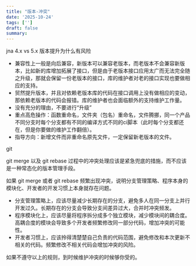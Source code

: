 ```yaml
---
title: "版本-冲突"
date: '2025-10-24'
tags: ['']
draft: false
summary:
---
```


jna 4.x vs 5.x 版本提升为什么有风险

* 兼容性上一般是向后兼容，新版本可以兼容老版本，而老版本不会兼容新版本，比如新的库增加拓展了接口，但是由于老版本接口应用太广而无法完全随之升级，那就会保留一份老版本的接口，库的维护者对老的接口实现也要做相应的支持。
* 贸然提升版本，并且对依赖老版本库的代码在接口调用上没有做相应的变动，那依赖老版本的代码会报错。库的维护者也会面临额外的支持维护工作量。
* 没有充分的理由，不要进行“升级”
* 重点高危操作：函数重命名，文件夹（包名）重命名，文件腾挪，同一个产品不同分支时每个分支都有不同的编译方式不同的ci脚本（此时每个分支都还在，但是你要做的维护工作翻倍）。
* 指导方向：新增文件而非重命名原先文件，一定保留新老版本的文件。


git

git merge 以及 git rebase 过程中的冲突处理应该是紧急兜底的措施，而不应该是一种常态化的版本管理手段。

如果 git merge 或者 git rebase 频繁出现冲突，说明分支管理策略、程序本身的模块化、开发者的开发习惯上本身就存在问题。

* 分支管理策略上，应该尽量减少长期存在的分支，避免多人在同一分支上并行开发过久。长期存在的分支会导致分支间差异过大，合并时冲突频发。
* 程序模块化上，应该尽量将程序拆分成多个独立模块，减少模块间的耦合度。高耦合度的模块会导致多个开发者频繁修改同一部分代码，增加冲突的可能性。
* 开发者习惯上，应该拎得清楚楚自己负责的代码范围，避免修改和本次更新不相关的代码。频繁修改不相关代码会增加冲突的风险。

如果不遵守以上的规则，到时候维护冲突的时候够你受的。

